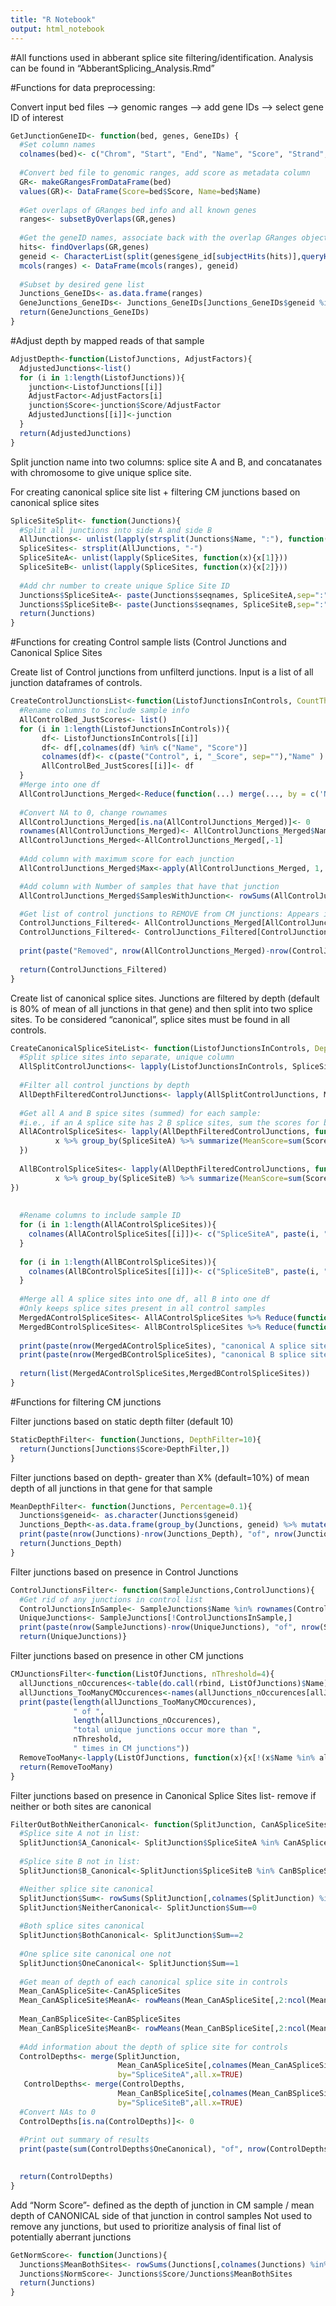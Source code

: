---
title: "R Notebook"
output: html_notebook
---

#All functions used in abberant splice site filtering/identification. Analysis can be found in "AbberantSplicing_Analysis.Rmd"

#Functions for data preprocessing:

Convert input bed files --> genomic ranges --> add gene IDs --> select gene ID of interest
```{r}
GetJunctionGeneID<- function(bed, genes, GeneIDs) {
  #Set column names
  colnames(bed)<- c("Chrom", "Start", "End", "Name", "Score", "Strand", "ThickStart", "ThickEnd","ItemRGB", "BlockCount", "BlockSizes", "BlockStarts")
  
  #Convert bed file to genomic ranges, add score as metadata column
  GR<- makeGRangesFromDataFrame(bed)
  values(GR)<- DataFrame(Score=bed$Score, Name=bed$Name)
  
  #Get overlaps of GRanges bed info and all known genes
  ranges<- subsetByOverlaps(GR,genes)
  
  #Get the geneID names, associate back with the overlap GRanges object
  hits<- findOverlaps(GR,genes)
  geneid <- CharacterList(split(genes$gene_id[subjectHits(hits)],queryHits(hits)))
  mcols(ranges) <- DataFrame(mcols(ranges), geneid)
  
  #Subset by desired gene list
  Junctions_GeneIDs<- as.data.frame(ranges)
  GeneJunctions_GeneIDs<- Junctions_GeneIDs[Junctions_GeneIDs$geneid %in% GeneIDs,]
  return(GeneJunctions_GeneIDs)
}
```

#Adjust depth by mapped reads of that sample
```{r}
AdjustDepth<-function(ListofJunctions, AdjustFactors){
  AdjustedJunctions<-list()
  for (i in 1:length(ListofJunctions)){
    junction<-ListofJunctions[[i]]
    AdjustFactor<-AdjustFactors[i]
    junction$Score<-junction$Score/AdjustFactor
    AdjustedJunctions[[i]]<-junction
  }
  return(AdjustedJunctions)
}
```

Split junction name into two columns: splice site A and B, and concatanates with chromosome to give unique splice site. 

For creating canonical splice site list + filtering CM junctions based on canonical splice sites
```{r}
SpliceSiteSplit<- function(Junctions){
  #Split all junctions into side A and side B
  AllJunctions<- unlist(lapply(strsplit(Junctions$Name, ":"), function(x){x[2]}))
  SpliceSites<- strsplit(AllJunctions, "-")
  SpliceSiteA<- unlist(lapply(SpliceSites, function(x){x[1]}))
  SpliceSiteB<- unlist(lapply(SpliceSites, function(x){x[2]}))
  
  #Add chr number to create unique Splice Site ID
  Junctions$SpliceSiteA<- paste(Junctions$seqnames, SpliceSiteA,sep=":")
  Junctions$SpliceSiteB<- paste(Junctions$seqnames, SpliceSiteB,sep=":")
  return(Junctions)
}
```


#Functions for creating Control sample lists (Control Junctions and Canonical Splice Sites

Create list of Control junctions from unfilterd junctions. Input is a list of all junction dataframes of controls. 
```{r}
CreateControlJunctionsList<-function(ListofJunctionsInControls, CountThreshold=5, NControlsThreshold=2){
  #Rename columns to include sample info
  AllControlBed_JustScores<- list()
  for (i in 1:length(ListofJunctionsInControls)){
       df<- ListofJunctionsInControls[[i]]
       df<- df[,colnames(df) %in% c("Name", "Score")]
       colnames(df)<- c(paste("Control", i, "_Score", sep=""),"Name" )
       AllControlBed_JustScores[[i]]<- df
  }
  #Merge into one df
  AllControlJunctions_Merged<-Reduce(function(...) merge(..., by = c('Name'), all=TRUE), AllControlBed_JustScores)
  
  #Convert NA to 0, change rownames
  AllControlJunctions_Merged[is.na(AllControlJunctions_Merged)]<- 0
  rownames(AllControlJunctions_Merged)<- AllControlJunctions_Merged$Name
  AllControlJunctions_Merged<-AllControlJunctions_Merged[,-1]
  
  #Add column with maximum score for each junction
  AllControlJunctions_Merged$Max<-apply(AllControlJunctions_Merged, 1, max)

  #Add column with Number of samples that have that junction
  AllControlJunctions_Merged$SamplesWithJunction<- rowSums(AllControlJunctions_Merged[,1:length(ListofJunctionsInControls)]>0)

  #Get list of control junctions to REMOVE from CM junctions: Appears in >1 control samples + supported by > 5 reads
  ControlJunctions_Filtered<- AllControlJunctions_Merged[AllControlJunctions_Merged$Max>=CountThreshold,]
  ControlJunctions_Filtered<- ControlJunctions_Filtered[ControlJunctions_Filtered$SamplesWithJunction>=NControlsThreshold,]
  
  print(paste("Removed", nrow(AllControlJunctions_Merged)-nrow(ControlJunctions_Filtered),"of", nrow(AllControlJunctions_Merged), "control junctions"))
  
  return(ControlJunctions_Filtered)
}
```

Create list of canonical splice sites. Junctions are filtered by depth (default is 80% of mean of all junctions in that gene) and then split into two splice sites. To be considered "canonical", splice sites must be found in all controls. 
```{r}
CreateCanonicalSpliceSiteList<- function(ListofJunctionsInControls, DepthPercentageFilter=0.8){
  #Split splice sites into separate, unique column
  AllSplitControlJunctions<- lapply(ListofJunctionsInControls, SpliceSiteSplit)
  
  #Filter all control junctions by depth
  AllDepthFilteredControlJunctions<- lapply(AllSplitControlJunctions, MeanDepthFilter, Percentage=DepthPercentageFilter)
  
  #Get all A and B spice sites (summed) for each sample:
  #i.e., if an A splice site has 2 B splice sites, sum the scores for both sites for the A. Repeat for B splice sites.
  AllAControlSpliceSites<- lapply(AllDepthFilteredControlJunctions, function(x) {
          x %>% group_by(SpliceSiteA) %>% summarize(MeanScore=sum(Score)) %>% as.data.frame
  })
  
  AllBControlSpliceSites<- lapply(AllDepthFilteredControlJunctions, function(x) {
          x %>% group_by(SpliceSiteB) %>% summarize(MeanScore=sum(Score)) %>% as.data.frame
})
  
  
  #Rename columns to include sample ID
  for (i in 1:length(AllAControlSpliceSites)){
    colnames(AllAControlSpliceSites[[i]])<- c("SpliceSiteA", paste(i, "MeanScore", sep=":"))
  }
  
  for (i in 1:length(AllBControlSpliceSites)){
    colnames(AllBControlSpliceSites[[i]])<- c("SpliceSiteB", paste(i, "MeanScore", sep=":"))
  }
  
  #Merge all A splice sites into one df, all B into one df
  #Only keeps splice sites present in all control samples
  MergedAControlSpliceSites<- AllAControlSpliceSites %>% Reduce(function(dtf1, dtf2) left_join(dtf1, dtf2, by="SpliceSiteA"), .) %>% na.omit
  MergedBControlSpliceSites<- AllBControlSpliceSites %>% Reduce(function(dtf1, dtf2) left_join(dtf1, dtf2, by="SpliceSiteB"), .) %>% na.omit
  
  print(paste(nrow(MergedAControlSpliceSites), "canonical A splice sites"))
  print(paste(nrow(MergedBControlSpliceSites), "canonical B splice sites"))
  
  return(list(MergedAControlSpliceSites,MergedBControlSpliceSites))
}
```

#Functions for filtering CM junctions

Filter junctions based on static depth filter (default 10)
```{r}
StaticDepthFilter<- function(Junctions, DepthFilter=10){
  return(Junctions[Junctions$Score>DepthFilter,])
}
```


Filter junctions based on depth- greater than X% (default=10%) of mean depth of all junctions in that gene for that sample
```{r}
MeanDepthFilter<- function(Junctions, Percentage=0.1){
  Junctions$geneid<- as.character(Junctions$geneid)
  Junctions_Depth<-as.data.frame(group_by(Junctions, geneid) %>% mutate(MeanDepth=mean(Score))) %>% filter(Score>(MeanDepth*Percentage))
  print(paste(nrow(Junctions)-nrow(Junctions_Depth), "of", nrow(Junctions), "junctions removed from sample"))
  return(Junctions_Depth)
}
```


Filter junctions based on presence in Control Junctions
```{r}
ControlJunctionsFilter<- function(SampleJunctions,ControlJunctions){
  #Get rid of any junctions in control list
  ControlJunctionsInSample<- SampleJunctions$Name %in% rownames(ControlJunctions)
  UniqueJunctions<- SampleJunctions[!ControlJunctionsInSample,]
  print(paste(nrow(SampleJunctions)-nrow(UniqueJunctions), "of", nrow(SampleJunctions), "junctions removed from sample"))
  return(UniqueJunctions)}
```

Filter junctions based on presence in other CM junctions
```{r}
CMJunctionsFilter<-function(ListOfJunctions, nThreshold=4){
  allJunctions_nOccurences<-table(do.call(rbind, ListOfJunctions)$Name)
  allJunctions_TooManyCMOccurences<-names(allJunctions_nOccurences[allJunctions_nOccurences>nThreshold])
  print(paste(length(allJunctions_TooManyCMOccurences),
              " of ",
              length(allJunctions_nOccurences),
              "total unique junctions occur more than ", 
              nThreshold, 
              " times in CM junctions"))
  RemoveTooMany<-lapply(ListOfJunctions, function(x){x[!(x$Name %in% allJunctions_TooManyCMOccurences),]})
  return(RemoveTooMany)
}
```

Filter junctions based on presence in Canonical Splice Sites list- remove if neither or both sites are canonical
```{r}
FilterOutBothNeitherCanonical<- function(SplitJunction, CanASpliceSites, CanSpliceSites){
  #Splice site A not in list:
  SplitJunction$A_Canonical<- SplitJunction$SpliceSiteA %in% CanASpliceSites$SpliceSiteA
 
  #Splice site B not in list:
  SplitJunction$B_Canonical<-SplitJunction$SpliceSiteB %in% CanBSpliceSites$SpliceSiteB

  #Neither splice site canonical
  SplitJunction$Sum<- rowSums(SplitJunction[,colnames(SplitJunction) %in% c("A_Canonical", "B_Canonical")])
  SplitJunction$NeitherCanonical<- SplitJunction$Sum==0
  
  #Both splice sites canonical
  SplitJunction$BothCanonical<- SplitJunction$Sum==2
  
  #One splice site canonical one not
  SplitJunction$OneCanonical<- SplitJunction$Sum==1
  
  #Get mean of depth of each canonical splice site in controls
  Mean_CanASpliceSite<-CanASpliceSites
  Mean_CanASpliceSite$MeanA<- rowMeans(Mean_CanASpliceSite[,2:ncol(Mean_CanASpliceSite)])
  
  Mean_CanBSpliceSite<-CanBSpliceSites
  Mean_CanBSpliceSite$MeanB<- rowMeans(Mean_CanBSpliceSite[,2:ncol(Mean_CanBSpliceSite)])
  
  #Add information about the depth of splice site for controls
  ControlDepths<- merge(SplitJunction, 
                        Mean_CanASpliceSite[,colnames(Mean_CanASpliceSite) %in% c("SpliceSiteA", "MeanA")], 
                        by="SpliceSiteA",all.x=TRUE)
   ControlDepths<- merge(ControlDepths, 
                        Mean_CanBSpliceSite[,colnames(Mean_CanBSpliceSite) %in% c("SpliceSiteB", "MeanB")], 
                        by="SpliceSiteB",all.x=TRUE)
  #Convert NAs to 0 
  ControlDepths[is.na(ControlDepths)]<- 0
  
  #Print out summary of results
  print(paste(sum(ControlDepths$OneCanonical), "of", nrow(ControlDepths), "junctions have exactly 1 canonical splice site"))

  
  return(ControlDepths)
}
```


Add "Norm Score"- defined as the depth of junction in CM sample / mean depth of CANONICAL side of that junction in control samples
Not used to remove any junctions, but used to prioritize analysis of final list of potentially aberrant junctions
```{r}
GetNormScore<- function(Junctions){
  Junctions$MeanBothSites<- rowSums(Junctions[,colnames(Junctions) %in% c("MeanA", "MeanB")])
  Junctions$NormScore<- Junctions$Score/Junctions$MeanBothSites
  return(Junctions)
}
```
